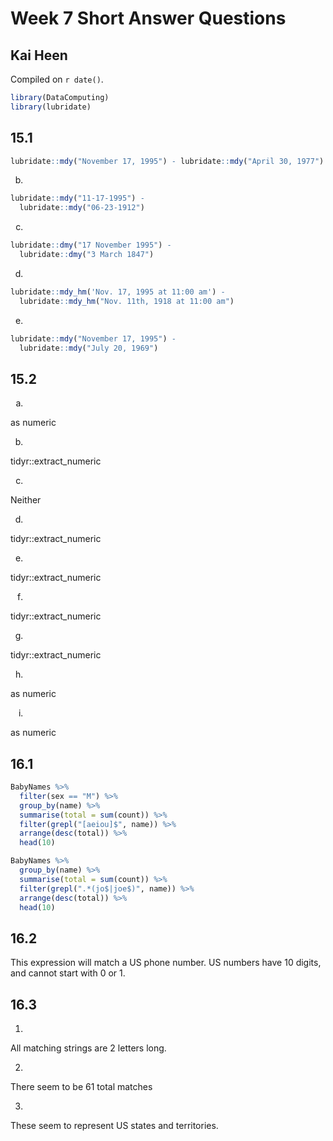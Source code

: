 # Week 7 Short Answer Questions

## Kai Heen

<!-- leave this material as is -->
Compiled on `r date()`.

```r
library(DataComputing)
library(lubridate)
```
<!-- put your content after this line -->

## 15.1
```r
lubridate::mdy("November 17, 1995") - lubridate::mdy("April 30, 1977")
```



b)

```r
lubridate::mdy("11-17-1995") -
  lubridate::mdy("06-23-1912")
```


c)

```r
lubridate::dmy("17 November 1995") -
  lubridate::dmy("3 March 1847")
```



d)

```r
lubridate::mdy_hm('Nov. 17, 1995 at 11:00 am') -
  lubridate::mdy_hm("Nov. 11th, 1918 at 11:00 am")
```


e)

```r
lubridate::mdy("November 17, 1995") -
  lubridate::mdy("July 20, 1969")
```

## 15.2

a)

as numeric

b)

tidyr::extract_numeric 

c)

Neither

d)

tidyr::extract_numeric

e)

tidyr::extract_numeric

f)

tidyr::extract_numeric

g)

tidyr::extract_numeric

h)

as numeric

i)

as numeric

## 16.1


```r
BabyNames %>%
  filter(sex == "M") %>%
  group_by(name) %>%
  summarise(total = sum(count)) %>%
  filter(grepl("[aeiou]$", name)) %>%
  arrange(desc(total)) %>%
  head(10)
```

```r
BabyNames %>%
  group_by(name) %>%
  summarise(total = sum(count)) %>%
  filter(grepl(".*(jo$|joe$)", name)) %>% 
  arrange(desc(total)) %>%
  head(10)
```


## 16.2

This expression will match a US phone number. US numbers have 10 digits, and cannot start with 0 or 1.

## 16.3

1)

All matching strings are 2 letters long.

2)

There seem to be 61 total matches

3)

These seem to represent US states and territories.